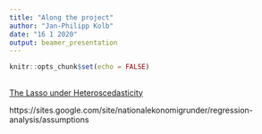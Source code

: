 ```yaml
---
title: "Along the project"
author: "Jan-Philipp Kolb"
date: "16 1 2020"
output: beamer_presentation
---
```


```r
knitr::opts_chunk$set(echo = FALSE)
```

## 

[The Lasso under Heteroscedasticity](https://statistics.berkeley.edu/sites/default/files/tech-reports/783.pdf)

https://sites.google.com/site/nationalekonomigrunder/regression-analysis/assumptions